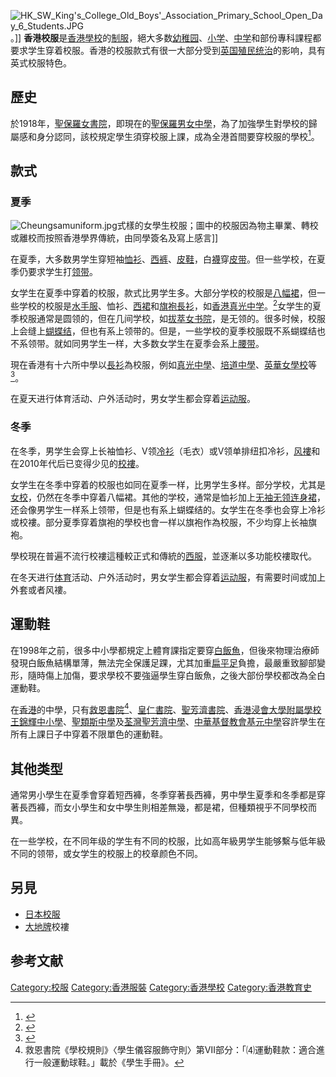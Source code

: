 {{多個問題|
{{original research|time=2019-03-11T23:42:49+00:00}}
{{refimprove|time=2019-03-11T23:42:49+00:00}}
{{expert}}
}}
[[File:HK_SW_King's_College_Old_Boys'_Association_Primary_School_Open_Day_6_Students.JPG|thumb]]。]]
'''香港校服'''是[[香港|香港]][[學校|學校]]的[[制服|制服]]，絕大多数[[幼稚园|幼稚园]]、[[小学|小学]]、[[中学|中学]]和部份專科課程都要求学生穿着校服。香港的校服款式有很一大部分受到[[英屬香港|英国殖民统治]]的影响，具有英式校服特色。

==歷史==
於1918年，[[聖保羅女書院|聖保羅女書院]]，即現在的[[聖保羅男女中學|聖保羅男女中學]]，為了加強學生對學校的歸屬感和身分認同，該校規定學生須穿校服上課，成為全港首間要穿校服的學校<ref>{{Cite web|url=https://stedu.stheadline.com/sec/article/20282/悅讀中文-編輯精選-校服會變-情懷不變|title=校服會變 情懷不變}}</ref>。

== 款式 ==

=== 夏季 ===
[[File:Cheungsamuniform.jpg|thumb]]式樣的女學生校服；圖中的校服因為物主畢業、轉校或離校而按照香港學界傳統，由同學簽名及寫上感言]]

在夏季，大多数男学生穿短袖[[衬衫|恤衫]]、[[西裤|西裤]]、[[皮鞋|皮鞋]]，白[[襪|襪]]穿[[腰带|皮带]]。但一些学校，在夏季仍要求学生打[[领带|领带]]。

女学生在夏季中穿着的校服，款式比男学生多。大部分学校的校服是[[八幅裙|八幅裙]]，但一些学校的校服是[[水手服|水手服]]、恤衫、[[西裙|西裙]]和[[旗袍|旗袍]][[長衫|長衫]]，如[[香港真光中学|香港真光中学]]。<ref>{{Cite web|url=http://www.tlmshk.edu.hk/ |title=存档副本 |access-date=2011-10-05 |archive-url=https://web.archive.org/web/20110925075612/http://www.tlmshk.edu.hk/ |archive-date=2011-09-25 |dead-url=yes }}</ref>女学生的夏季校服通常是圆领的，但在几间学校，如[[拔萃女书院|拔萃女书院]]，是无领的。很多时候，校服上会缝上[[蝴蝶结|蝴蝶结]]，但也有系上领带的。但是，一些学校的夏季校服既不系蝴蝶结也不系领带。就如同男学生一样，大多数女学生在夏季会系上[[腰带|腰带]]。

現在香港有十六所中學以[[長衫|長衫]]為校服，例如[[真光中學|真光中學]]、[[香港培道中學|培道中學]]、[[英華女學校|英華女學校]]等<ref>{{cite web|url=https://web.archive.org/web/20070819041729/http://woman.zaobao.com/pages2/woman190503a.html|title=旗袍維繫香港女校百年情}}</ref>。

在夏天进行体育活动、户外活动时，男女学生都会穿着[[学生运动服|运动服]]。

=== 冬季 ===
在冬季，男学生会穿上长袖恤衫、V领[[冷衫|冷衫]]（毛衣）或V领单排纽扣冷衫，[[风褸|风褸]]和在2010年代后已变得少见的[[校褸|校褸]]。

女学生在冬季中穿着的校服也如同在夏季一样，比男学生多样。部分学校，尤其是[[单性别教育|女校]]，仍然在冬季中穿着八幅裙。其他的学校，通常是恤衫加上[[无袖无领连身裙|无袖无领连身裙]]，还会像男学生一样系上领带，但是也有系上蝴蝶结的。女学生在冬季也会穿上冷衫或校褸。部分夏季穿着旗袍的學校也會一样以旗袍作為校服，不少均穿上长袖旗袍。

學校現在普遍不流行校褸這種較正式和傳統的[[西服|西服]]，並逐漸以多功能校褸取代。

在冬天进行[[体育|体育]]活动、户外活动时，男女学生都会穿着[[学生运动服|运动服]]，有需要时间或加上外套或者风褸。

==運動鞋==
在1998年之前，很多中小學都規定上體育課指定要穿[[白飯魚_(鞋)|白飯魚]]，但後來物理治療師發現白飯魚結構單薄，無法完全保護足踝，尤其加重[[扁平足|扁平足]]負擔，最嚴重致腳部變形，隨時傷上加傷，要求學校不要強逼學生穿白飯魚，之後大部份學校都改為全白運動鞋。

在[[香港|香港]]的中學，只有[[救恩書院|救恩書院]]<ref>救恩書院《學校規則》〈學生儀容服飾守則〉第Ⅶ部分：「⑷運動鞋款：適合進行一般運動球鞋。」載於《學生手冊》。</ref>、[[皇仁書院|皇仁書院]]、[[聖芳濟書院_(香港)|聖芳濟書院]]、[[香港浸會大學附屬學校王錦輝中小學|香港浸會大學附屬學校王錦輝中小學]]、[[聖類斯中學|聖類斯中學]]及[[荃灣聖芳濟中學|荃灣聖芳濟中學]]、[[中華基督教會基元中學|中華基督教會基元中學]]容許學生在所有上課日子中穿着不限單色的運動鞋。

== 其他类型 ==
通常男小學生在夏季會穿着短西褲，冬季穿著長西褲，男中學生夏季和冬季都是穿著長西褲，而女小學生和女中學生則相差無幾，都是裙，但種類視乎不同學校而異。

在一些学校，在不同年级的学生有不同的校服，比如高年級男学生能够繫与低年級不同的领带，或女学生的校服上的校章颜色不同。

==另見==
*[[日本校服|日本校服]]
*[[大地牌|大地牌]]校褸

== 参考文献 ==
{{Reflist}}

[[Category:校服|Category:校服]]
[[Category:香港服裝|Category:香港服裝]]
[[Category:香港學校|Category:香港學校]]
[[Category:香港教育史|Category:香港教育史]]